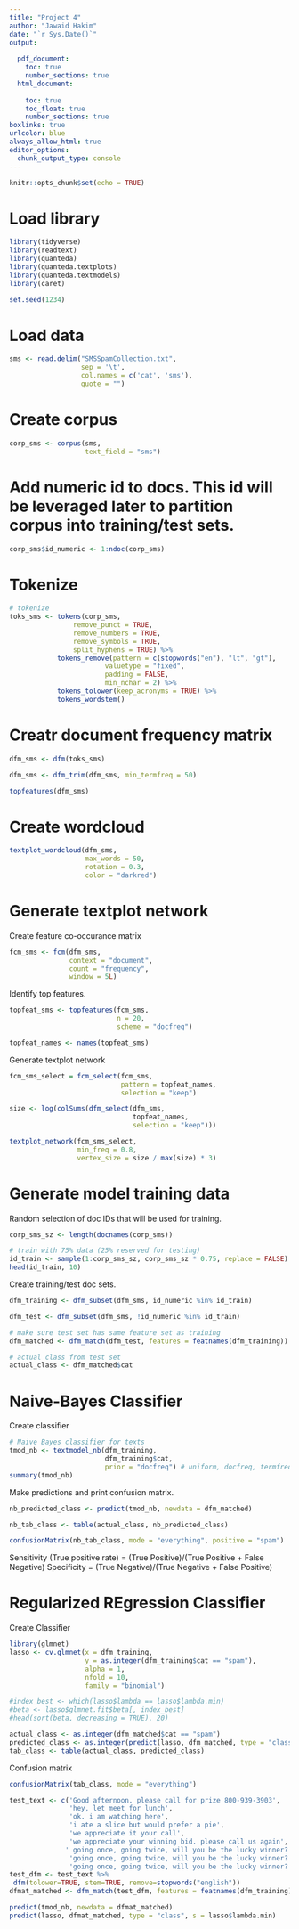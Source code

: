 ```yaml
---
title: "Project 4"
author: "Jawaid Hakim"
date: "`r Sys.Date()`"
output:
  
  pdf_document: 
    toc: true
    number_sections: true
  html_document:
    
    toc: true
    toc_float: true
    number_sections: true
boxlinks: true
urlcolor: blue
always_allow_html: true
editor_options: 
  chunk_output_type: console
---
```


```r
knitr::opts_chunk$set(echo = TRUE)
```

# Load library

```r
library(tidyverse)
library(readtext)
library(quanteda)
library(quanteda.textplots)
library(quanteda.textmodels)
library(caret)
```

```r
set.seed(1234)
```

# Load data

```r
sms <- read.delim("SMSSpamCollection.txt", 
                  sep = '\t', 
                  col.names = c('cat', 'sms'), 
                  quote = "")
```

# Create corpus

```r
corp_sms <- corpus(sms, 
                   text_field = "sms")
```

# Add numeric id to docs. This id will be leveraged later to partition corpus into training/test sets.

```r
corp_sms$id_numeric <- 1:ndoc(corp_sms)
```

# Tokenize
```r
# tokenize
toks_sms <- tokens(corp_sms, 
                remove_punct = TRUE, 
                remove_numbers = TRUE,
                remove_symbols = TRUE, 
                split_hyphens = TRUE) %>%
            tokens_remove(pattern = c(stopwords("en"), "lt", "gt"),
                        valuetype = "fixed",
                        padding = FALSE, 
                        min_nchar = 2) %>%
            tokens_tolower(keep_acronyms = TRUE) %>%
            tokens_wordstem()
```

# Creatr document frequency matrix
```r
dfm_sms <- dfm(toks_sms)

dfm_sms <- dfm_trim(dfm_sms, min_termfreq = 50)

topfeatures(dfm_sms)
```

# Create wordcloud

```r
textplot_wordcloud(dfm_sms, 
                   max_words = 50, 
                   rotation = 0.3, 
                   color = "darkred")
```

# Generate textplot network

Create feature co-occurance matrix

```r
fcm_sms <- fcm(dfm_sms, 
               context = "document", 
               count = "frequency", 
               window = 5L)
```

Identify top features.

```r
topfeat_sms <- topfeatures(fcm_sms, 
                           n = 20, 
                           scheme = "docfreq")

topfeat_names <- names(topfeat_sms)
```

Generate textplot network

```r
fcm_sms_select = fcm_select(fcm_sms, 
                            pattern = topfeat_names, 
                            selection = "keep")

size <- log(colSums(dfm_select(dfm_sms, 
                               topfeat_names, 
                               selection = "keep")))

textplot_network(fcm_sms_select, 
                 min_freq = 0.8, 
                 vertex_size = size / max(size) * 3)
```

# Generate model training data

Random selection of doc IDs that will be used for training.

```r
corp_sms_sz <- length(docnames(corp_sms))

# train with 75% data (25% reserved for testing)
id_train <- sample(1:corp_sms_sz, corp_sms_sz * 0.75, replace = FALSE)
head(id_train, 10)
```

Create training/test doc sets.

```r
dfm_training <- dfm_subset(dfm_sms, id_numeric %in% id_train)

dfm_test <- dfm_subset(dfm_sms, !id_numeric %in% id_train)

# make sure test set has same feature set as training
dfm_matched <- dfm_match(dfm_test, features = featnames(dfm_training))

# actual class from test set
actual_class <- dfm_matched$cat
```


# Naive-Bayes Classifier

Create classifier

```r
# Naive Bayes classifier for texts
tmod_nb <- textmodel_nb(dfm_training, 
                        dfm_training$cat, 
                        prior = "docfreq") # uniform, docfreq, termfreq
summary(tmod_nb)
```

Make predictions and print confusion matrix.

```r
nb_predicted_class <- predict(tmod_nb, newdata = dfm_matched)

nb_tab_class <- table(actual_class, nb_predicted_class)

confusionMatrix(nb_tab_class, mode = "everything", positive = "spam")
```

Sensitivity (True positive rate) = (True Positive)/(True Positive + False Negative)
Specificity = (True Negative)/(True Negative + False Positive)

# Regularized REgression Classifier

Create Classifier

```r
library(glmnet)
lasso <- cv.glmnet(x = dfm_training,
                   y = as.integer(dfm_training$cat == "spam"),
                   alpha = 1,
                   nfold = 10,
                   family = "binomial")

#index_best <- which(lasso$lambda == lasso$lambda.min)
#beta <- lasso$glmnet.fit$beta[, index_best]
#head(sort(beta, decreasing = TRUE), 20)

actual_class <- as.integer(dfm_matched$cat == "spam")
predicted_class <- as.integer(predict(lasso, dfm_matched, type = "class"))
tab_class <- table(actual_class, predicted_class)
```

Confusion matrix
```r
confusionMatrix(tab_class, mode = "everything")
```


```r
test_text <- c('Good afternoon. please call for prize 800-939-3903',
               'hey, let meet for lunch',
               'ok. i am watching here',
               'i ate a slice but would prefer a pie',
               'we appreciate it your call',
               'we appreciate your winning bid. please call us again',
              ' going once, going twice, will you be the lucky winner?',
               'going once, going twice, will you be the lucky winner? call us to claim your prize',
               'going once, going twice, will you be the lucky winner? call us to claim your prize at 800-393-3343')
test_dfm <- test_text %>% 
 dfm(tolower=TRUE, stem=TRUE, remove=stopwords("english"))
dfmat_matched <- dfm_match(test_dfm, features = featnames(dfm_training))

predict(tmod_nb, newdata = dfmat_matched)
predict(lasso, dfmat_matched, type = "class", s = lasso$lambda.min)
```

